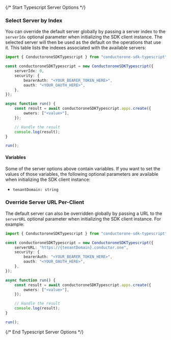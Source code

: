 {/* Start Typescript Server Options */}


### Select Server by Index

You can override the default server globally by passing a server index to the `serverIdx` optional parameter when initializing the SDK client instance. The selected server will then be used as the default on the operations that use it. This table lists the indexes associated with the available servers:



```typescript
import { ConductoroneSDKTypescript } from "conductorone-sdk-typescript";

const conductoroneSDKTypescript = new ConductoroneSDKTypescript({
    serverIdx: 0,
    security: {
        bearerAuth: "<YOUR_BEARER_TOKEN_HERE>",
        oauth: "<YOUR_OAUTH_HERE>",
    },
});

async function run() {
    const result = await conductoroneSDKTypescript.apps.create({
        owners: ["<value>"],
    });

    // Handle the result
    console.log(result);
}

run();

```

#### Variables

Some of the server options above contain variables. If you want to set the values of those variables, the following optional parameters are available when initializing the SDK client instance:
 * `tenantDomain: string`

### Override Server URL Per-Client

The default server can also be overridden globally by passing a URL to the `serverURL` optional parameter when initializing the SDK client instance. For example:

```typescript
import { ConductoroneSDKTypescript } from "conductorone-sdk-typescript";

const conductoroneSDKTypescript = new ConductoroneSDKTypescript({
    serverURL: "https://{tenantDomain}.conductor.one",
    security: {
        bearerAuth: "<YOUR_BEARER_TOKEN_HERE>",
        oauth: "<YOUR_OAUTH_HERE>",
    },
});

async function run() {
    const result = await conductoroneSDKTypescript.apps.create({
        owners: ["<value>"],
    });

    // Handle the result
    console.log(result);
}

run();

```
{/* End Typescript Server Options */}
